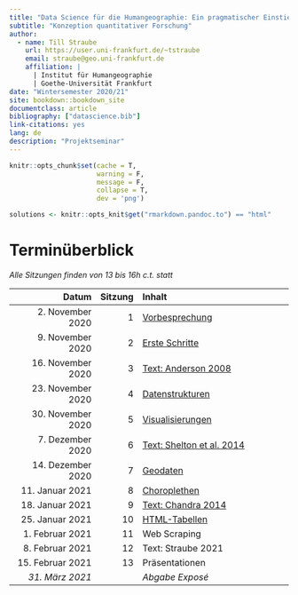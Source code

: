 ```yaml
--- 
title: "Data Science für die Humangeographie: Ein pragmatischer Einstieg mit R"
subtitle: "Konzeption quantitativer Forschung"
author:
  - name: Till Straube
    url: https://user.uni-frankfurt.de/~tstraube
    email: straube@geo.uni-frankfurt.de
    affiliation: |
      | Institut für Humangeographie
      | Goethe-Universität Frankfurt
date: "Wintersemester 2020/21"
site: bookdown::bookdown_site
documentclass: article
bibliography: ["datascience.bib"]
link-citations: yes
lang: de
description: "Projektseminar"
---
```


```r
knitr::opts_chunk$set(cache = T,
                      warning = F,
                      message = F,
                      collapse = T,
                      dev = 'png')

solutions <- knitr::opts_knit$get("rmarkdown.pandoc.to") == "html"
```

# Terminüberblick {-}

*Alle Sitzungen finden von 13 bis 16h c.t. statt*

Datum                 | Sitzung | Inhalt
--------------------: | ------: | :-----------------------------------
2. November 2020      | 1       | [Vorbesprechung](#vorbesprechung)
9. November 2020      | 2       | [Erste Schritte](#erste-schritte)
16. November 2020     | 3       | [Text: Anderson 2008](#text-anderson-2008)
23. November 2020     | 4       | [Datenstrukturen](#datenstrukturen)
30. November 2020     | 5       | [Visualisierungen](#visualisierungen)
7. Dezember 2020      | 6       | [Text: Shelton et al. 2014](#text-shelton-et-al.-2014)
14. Dezember 2020     | 7       | [Geodaten](#geodaten)
11. Januar 2021       | 8       | [Choroplethen](#choroplethen)
18. Januar 2021       | 9       | [Text: Chandra 2014](#text-chandra-2014)
25. Januar 2021       | 10      | [HTML-Tabellen](#html-tabellen)
1. Februar 2021       | 11      | Web Scraping
8. Februar 2021       | 12      | Text: Straube 2021
15. Februar 2021      | 13      | Präsentationen
*31. März 2021*       |         | *Abgabe Exposé*
